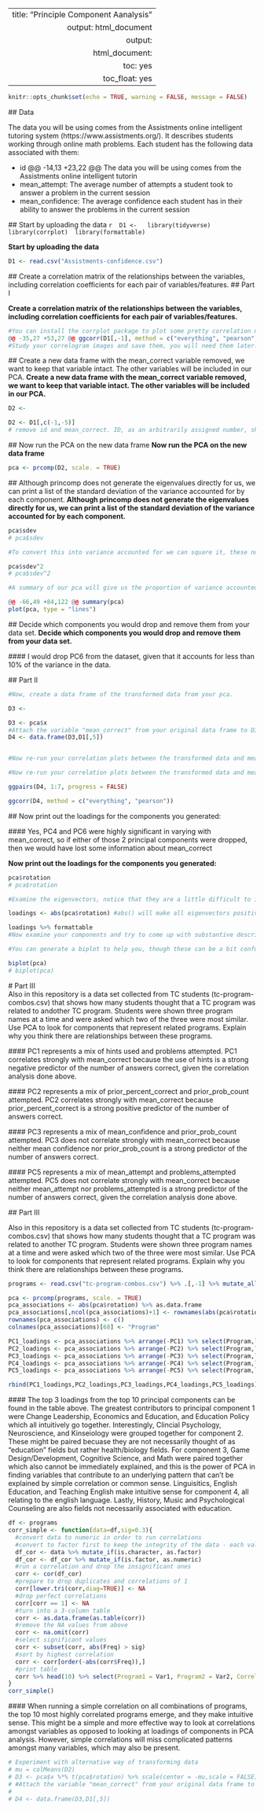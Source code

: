 ---
 title: "Principle Component Aanalysis"
 output: html_document
 output: 
   html_document:
     toc: yes
     toc_float: yes
 ---

 ```r
 knitr::opts_chunk$set(echo = TRUE, warning = FALSE, message = FALSE)
 ```

 ## Data

 The data you will be using comes from the Assistments online intelligent tutoring system (https://www.assistments.org/). It describes students working through online math problems. Each student has the following data associated with them:

  - id
 @@ -14,13 +23,22 @@ The data you will be using comes from the Assistments online intelligent tutorin
 - mean_attempt: The average number of attempts a student took to answer a problem in the current session
 - mean_confidence: The average confidence each student has in their ability to answer the problems in the current session

 ## Start by uploading the data
 ```r
 D1 <- 
 library(tidyverse)
 library(corrplot)
 library(formattable)
 ```


 **Start by uploading the data**

 ```r
 D1 <- read.csv("Assistments-confidence.csv")
 ```

 ## Create a correlation matrix of the relationships between the variables, including correlation coefficients for each pair of variables/features.
 ## Part I

 **Create a correlation matrix of the relationships between the variables, including correlation coefficients for each pair of variables/features.**

 ```r
 #You can install the corrplot package to plot some pretty correlation matrices (sometimes called correlograms)
 @@ -35,27 +53,27 @@ ggcorr(D1[,-1], method = c("everything", "pearson")) #ggcorr() doesn't have an e
 #Study your correlogram images and save them, you will need them later. Take note of what is strongly related to the outcome variable of interest, mean_correct. 
 ```

 ## Create a new data frame with the mean_correct variable removed, we want to keep that variable intact. The other variables will be included in our PCA.
 **Create a new data frame with the mean_correct variable removed, we want to keep that variable intact. The other variables will be included in our PCA.**

 ```r
 D2 <- 

 D2 <- D1[,c(-1,-5)]
 # remove id and mean_correct. ID, as an arbitrarily assigned number, should not be used in a predictive model.
 ```

 ## Now run the PCA on the new data frame
 **Now run the PCA on the new data frame**

 ```r
 pca <- prcomp(D2, scale. = TRUE)
 ```

 ## Although princomp does not generate the eigenvalues directly for us, we can print a list of the standard deviation of the variance accounted for by each component.
 **Although princomp does not generate the eigenvalues directly for us, we can print a list of the standard deviation of the variance accounted for by each component.**

 ```r
 pca$sdev
 # pca$sdev

 #To convert this into variance accounted for we can square it, these numbers are proportional to the eigenvalue

 pca$sdev^2
 # pca$sdev^2

 #A summary of our pca will give us the proportion of variance accounted for by each component

 @@ -66,49 +84,122 @@ summary(pca)
 plot(pca, type = "lines")
 ```

 ## Decide which components you would drop and remove them from your data set.
 **Decide which components you would drop and remove them from your data set.**

 #### I would drop PC6 from the dataset, given that it accounts for less than 10% of the variance in the data.


 ## Part II

 ```r
 #Now, create a data frame of the transformed data from your pca.

 D3 <- 

 D3 <- pca$x 
 #Attach the variable "mean_correct" from your original data frame to D3.
 D4 <- data.frame(D3,D1[,5])


 #Now re-run your correlation plots between the transformed data and mean_correct. If you had dropped some components would you have lost important information about mean_correct?

 #Now re-run your correlation plots between the transformed data and mean_correct. If you had dropped some components would you have lost important infomation about mean_correct?

 ggpairs(D4, 1:7, progress = FALSE) 

 ggcorr(D4, method = c("everything", "pearson"))


 ```
 ## Now print out the loadings for the components you generated:

 #### Yes, PC4 and PC6 were highly significant in varying with mean_correct, so if either of those 2 principal components were dropped, then we would have lost some information about mean_correct



 **Now print out the loadings for the components you generated:**

 ```r
 pca$rotation
 # pca$rotation

 #Examine the eigenvectors, notice that they are a little difficult to interpret. It is much easier to make sense of them if we make them proportional within each component

 loadings <- abs(pca$rotation) #abs() will make all eigenvectors positive

 loadings %>% formattable
 #Now examine your components and try to come up with substantive descriptions of what some might represent?

 #You can generate a biplot to help you, though these can be a bit confusing. They plot the transformed data by the first two components. Therefore, the axes represent the direction of maximum variance accounted for. Then mapped onto this point cloud are the original directions of the variables, depicted as red arrows. It is supposed to provide a visualization of which variables "go together". Variables that possibly represent the same underlying construct point in the same direction.  

 biplot(pca)
 # biplot(pca)


 ```
 # Part III  
 Also in this repository is a data set collected from TC students (tc-program-combos.csv) that shows how many students thought that a TC program was related to andother TC program. Students were shown three program names at a time and were asked which two of the three were most similar. Use PCA to look for components that represent related programs. Explain why you think there are relationships between these programs.

 #### PC1 represents a mix of hints used and problems attempted. PC1 correlates strongly with mean_correct because the use of hints is a strong negative predictor of the number of answers correct, given the correlation analysis done above.

 #### PC2 represents a mix of prior_percent_correct and prior_prob_count attempted. PC2 correlates strongly with mean_correct because prior_percent_correct is a strong positive predictor of the number of answers correct.

 #### PC3 represents a mix of mean_confidence and prior_prob_count attempted. PC3 does not correlate strongly with mean_correct because neither mean confidence nor prior_prob_count is a strong predictor of the number of answers correct.

 #### PC5 represents a mix of mean_attempt and problems_attempted attempted. PC5 does not correlate strongly with mean_correct because neither mean_attempt nor problems_attempted is a strong predictor of the number of answers correct, given the correlation analysis done above.



 ## Part III  

 Also in this repository is a data set collected from TC students (tc-program-combos.csv) that shows how many students thought that a TC program was related to another TC program. Students were shown three program names at a time and were asked which two of the three were most similar. Use PCA to look for components that represent related programs. Explain why you think there are relationships between these programs.

 ```r
 programs <- read.csv("tc-program-combos.csv") %>% .[,-1] %>% mutate_all(as.numeric)

 pca <- prcomp(programs, scale. = TRUE)
 pca_associations <- abs(pca$rotation) %>% as.data.frame 
 pca_associations[,ncol(pca_associations)+1] <- rownames(abs(pca$rotation))
 rownames(pca_associations) <- c()
 colnames(pca_associations)[68] <- "Program"

 PC1_loadings <- pca_associations %>% arrange(-PC1) %>% select(Program,load = PC1) %>% .[1:3,]
 PC2_loadings <- pca_associations %>% arrange(-PC2) %>% select(Program,load = PC2) %>% .[1:3,]
 PC3_loadings <- pca_associations %>% arrange(-PC3) %>% select(Program,load = PC3) %>% .[1:3,]
 PC4_loadings <- pca_associations %>% arrange(-PC4) %>% select(Program,load = PC4) %>% .[1:3,]
 PC5_loadings <- pca_associations %>% arrange(-PC5) %>% select(Program,load = PC5) %>% .[1:3,]

 rbind(PC1_loadings,PC2_loadings,PC3_loadings,PC4_loadings,PC5_loadings) %>% mutate(PC = rep(1:5, each=3)) %>% formattable
 ```

 #### The top 3 loadings from the top 10 principal components can be found in the table above. The greatest contributors to principal component 1 were Change Leadership, Economics and Education, and Education Policy which all intuitively go together. Interestingly, Clincial Psychology, Neuroscience, and Kinseiology were grouped together for component 2. These might be paired becuase they are not necessarily thought of as "education" fields but rather health/biology fields. For component 3,  Game Design/Development, Cognitive Science, and Math were paired together which also cannot be immediately explained, and this is the power of PCA in finding variables that contribute to an underlying pattern that can't be explained by simple correlation or common sense. Linguisitics, English Education, and Teaching English make intuitive sense for component 4, all relating to the english language. Lastly, History, Music and Psychological Counseling are also fields not necessarily associated with education.


 ```r
 df <- programs
 corr_simple <- function(data=df,sig=0.3){
   #convert data to numeric in order to run correlations
   #convert to factor first to keep the integrity of the data - each value will become a number rather than turn into NA
   df_cor <- data %>% mutate_if(is.character, as.factor)
   df_cor <- df_cor %>% mutate_if(is.factor, as.numeric)
   #run a correlation and drop the insignificant ones
   corr <- cor(df_cor)
   #prepare to drop duplicates and correlations of 1     
   corr[lower.tri(corr,diag=TRUE)] <- NA 
   #drop perfect correlations
   corr[corr == 1] <- NA 
   #turn into a 3-column table
   corr <- as.data.frame(as.table(corr))
   #remove the NA values from above 
   corr <- na.omit(corr) 
   #select significant values  
   corr <- subset(corr, abs(Freq) > sig) 
   #sort by highest correlation
   corr <- corr[order(-abs(corr$Freq)),] 
   #print table
   corr %>% head(10) %>% select(Program1 = Var1, Program2 = Var2, Correlation = Freq) %>% formattable
 }
 corr_simple()
 ```

 #### When running a simple correlation on all combinations of programs, the top 10 most highly correlated programs emerge, and they make intuitive sense. This might be a simple and more effective way to look at correlations amongst variables as opposed to looking at loadings of components in PCA analysis. However, simple correlations will miss complicated patterns amongst many variables, which may also be present.

 ```r
 # Experiment with alternative way of transforming data
 # mu = colMeans(D2)
 # D3 <- pca$x %*% t(pca$rotation) %>% scale(center = -mu,scale = FALSE)
 # #Attach the variable "mean_correct" from your original data frame to D3.
 # 
 # D4 <- data.frame(D3,D1[,5])
 ```